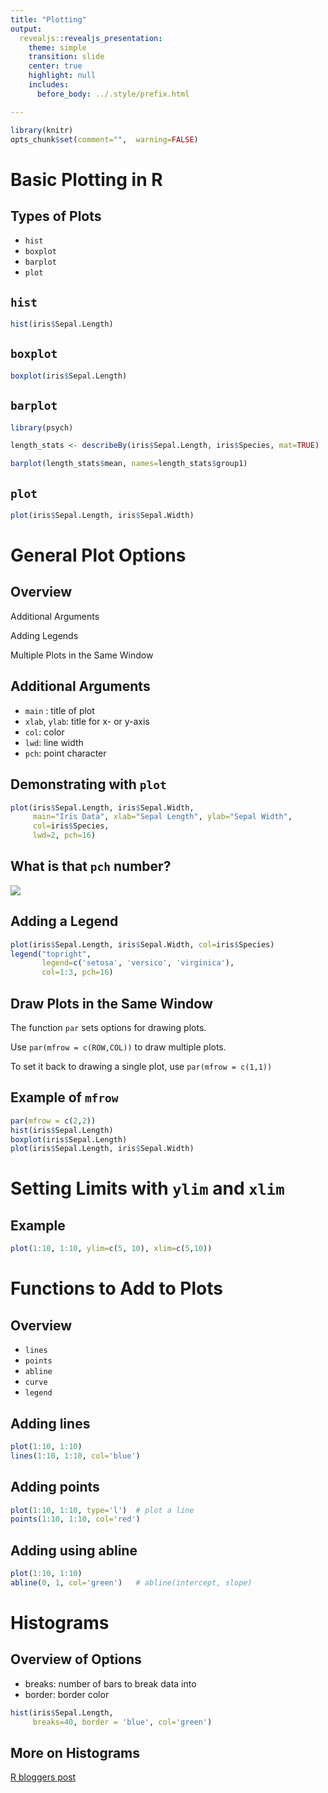 ```yaml
---
title: "Plotting"
output:
  revealjs::revealjs_presentation:
    theme: simple
    transition: slide
    center: true
    highlight: null
    includes:
      before_body: ../.style/prefix.html

---
```


```r

library(knitr)
opts_chunk$set(comment="",  warning=FALSE)

```

Basic Plotting in R
===================

Types of Plots
--------------

* `hist`
* `boxplot`
* `barplot`
* `plot`

`hist`
-------

```r
hist(iris$Sepal.Length)
```

`boxplot`
------------

```r
boxplot(iris$Sepal.Length)
```

`barplot`
-------------

```r
library(psych)

length_stats <- describeBy(iris$Sepal.Length, iris$Species, mat=TRUE)

barplot(length_stats$mean, names=length_stats$group1)
```

`plot`
--------------

```r
plot(iris$Sepal.Length, iris$Sepal.Width)
```

General Plot Options
====================

Overview
--------

Additional Arguments

Adding Legends

Multiple Plots in the Same Window

Additional Arguments
--------------------

* `main` : title of plot
* `xlab`, `ylab`: title for x- or y-axis
* `col`: color
* `lwd`: line width
* `pch`: point character

Demonstrating with `plot`
-------------------------

```r
plot(iris$Sepal.Length, iris$Sepal.Width,
     main="Iris Data", xlab="Sepal Length", ylab="Sepal Width",
     col=iris$Species,
     lwd=2, pch=16)
```

What is that `pch` number?
---------------------------
![](symbols.jpg)

Adding a Legend
----------------

```r
plot(iris$Sepal.Length, iris$Sepal.Width, col=iris$Species)
legend("topright", 
       legend=c('setosa', 'versico', 'virginica'), 
       col=1:3, pch=16)
```

Draw Plots in the Same Window
---------------------------------

The function `par` sets options for drawing plots.

Use `par(mfrow = c(ROW,COL))` to draw multiple plots.

To set it back to drawing a single plot, use `par(mfrow = c(1,1))`

Example of `mfrow`
------------------

```r
par(mfrow = c(2,2))
hist(iris$Sepal.Length)
boxplot(iris$Sepal.Length)
plot(iris$Sepal.Length, iris$Sepal.Width)
```

Setting Limits with `ylim` and `xlim`
=====================================

Example
--------

```r
plot(1:10, 1:10, ylim=c(5, 10), xlim=c(5,10))
```


Functions to Add to Plots
==========================

Overview
--------

* `lines`
* `points`
* `abline`
* `curve`
* `legend`

Adding lines
--------------

```r
plot(1:10, 1:10)
lines(1:10, 1:10, col='blue')
```

Adding points
-------------

```r
plot(1:10, 1:10, type='l')  # plot a line
points(1:10, 1:10, col='red')
```

Adding using abline
-------------------

```r
plot(1:10, 1:10)
abline(0, 1, col='green')   # abline(intercept, slope)
```

Histograms
==========

Overview of Options
-------------------

* breaks: number of bars to break data into
* border: border color

```r
hist(iris$Sepal.Length,
     breaks=40, border = 'blue', col='green')
```

More on Histograms
------------------

[R bloggers post](http://www.r-bloggers.com/basics-of-histograms/)
